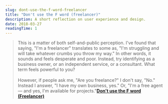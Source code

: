 ```yaml
---
slug: dont-use-the-f-word-freelancer
title: "Don't use the F word (freelancer)"
description: A short reflection on user experience and design.
date: 2018-03-27
readingTime: 1
---
```


>This is a matter of both self-and-public perception. I've found that saying, "I'm a freelancer" translates to some as, "I'm struggling and will take whatever crumbs you throw my way." In other words, it sounds and feels desperate and poor. Instead, try identifying as a business owner, or an independent service, or a consultant. What term feels powerful to you?
<br /><br />
However, if people ask me, "Are you freelance?" I don't say, "No." Instead I answer, "I have my own business, yes." Or, "I'm a free agent — and yes, I'm available for projects."**<a href="http://www.businessinsider.com/best-tips-for-starting-a-business-2018-3?r=US&IR=T&IR=T">Don't use the F word (Freelancer)</a>**